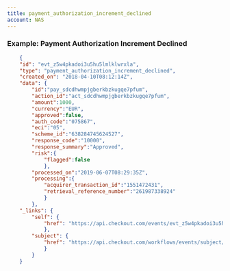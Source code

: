 ```yaml
---
title: payment_authorization_increment_declined
account: NAS
---
```


### Example: Payment Authorization Increment Declined

```json
    {
    "id": "evt_z5w4pkadoi3u5hu5lmlklwrxla",
    "type": "payment_authorization_increment_declined",
    "created_on": "2018-04-10T08:12:14Z",
    "data": {
   	    "id":"pay_sdcdhwmpjgberkbzkugqe7pfum",
	    "action_id":"act_sdcdhwmpjgberkbzkugqe7pfum",
	    "amount":1000,
	    "currency":"EUR",
	    "approved":false,
	    "auth_code":"075867",
	    "eci":"05",
	    "scheme_id":"638284745624527",
	    "response_code":"10000",
	    "response_summary":"Approved",
	    "risk":{
		    "flagged":false
	        },
	    "processed_on":"2019-06-07T08:29:35Z",
	    "processing":{
		    "acquirer_transaction_id":"1551472431",
		    "retrieval_reference_number":"261987338924"
	        }
        },
    "_links": {
        "self": {
            "href": "https://api.checkout.com/events/evt_z5w4pkadoi3u5hu5lmlklwrxla"
            },
        "subject": {
            "href": "https://api.checkout.com/workflows/events/subject/pay_jlfj2ful7z3u5lbykhy5lzezvm"
            }
        }
    }
```
